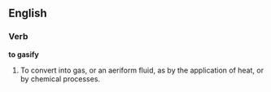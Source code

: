 ==English==

===Verb===

'''to gasify'''

#To convert into gas, or an aeriform fluid, as by the application of heat, or by chemical processes.